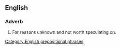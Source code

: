 ==English==

===Adverb===
{{head|en|adverb|head=[[for]] [[XYZ]] [[reason]]s}} 

# {{US|idiomatic}} For reasons unknown and not worth speculating on.

[[Category:English prepositional phrases]]